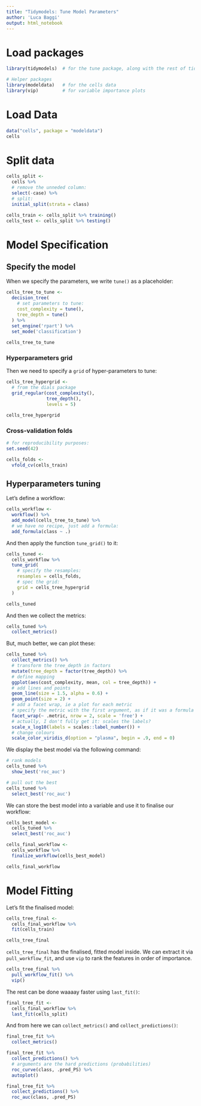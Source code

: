 ```yaml
---
title: "Tidymodels: Tune Model Parameters"
author: 'Luca Baggi'
output: html_notebook
---
```


# Load packages

```r
library(tidymodels)  # for the tune package, along with the rest of tidymodels

# Helper packages
library(modeldata)   # for the cells data
library(vip)         # for variable importance plots
```

# Load Data

```r
data("cells", package = "modeldata")
cells
```

# Split data

```r
cells_split <-
  cells %>%
  # remove the unneded column:
  select(-case) %>%
  # split:
  initial_split(strata = class)

cells_train <- cells_split %>% training()
cells_test <- cells_split %>% testing()
```

# Model Specification

## Specify the model

When we specify the parameters, we write `tune()` as a placeholder:

```r
cells_tree_to_tune <-
  decision_tree(
    # set parameters to tune:
    cost_complexity = tune(),
    tree_depth = tune()
  ) %>%
  set_engine('rpart') %>%
  set_mode('classification')
  
cells_tree_to_tune
```

### Hyperparameters grid

Then we need to specify a `grid` of hyper-parameters to tune:

```r
cells_tree_hypergrid <-
  # from the dials package
  grid_regular(cost_complexity(),
               tree_depth(),
               levels = 5)

cells_tree_hypergrid
```

### Cross-validation folds

```r
# for reproducibility purposes:
set.seed(42)

cells_folds <-
  vfold_cv(cells_train)
```

## Hyperparameters tuning

Let's define a workflow:

```r
cells_workflow <-
  workflow() %>%
  add_model(cells_tree_to_tune) %>%
  # we have no recipe, just add a formula:
  add_formula(class ~ .)
```

And then apply the function `tune_grid()` to it:

```r
cells_tuned <-
  cells_workflow %>%
  tune_grid(
    # specify the resamples:
    resamples = cells_folds,
    # spec the grid:
    grid = cells_tree_hypergrid
  )

cells_tuned
```
And then we collect the metrics:

```r
cells_tuned %>%
  collect_metrics()
```

But, much better, we can plot these:

```r
cells_tuned %>%
  collect_metrics() %>%
  # transform the tree_depth in factors
  mutate(tree_depth = factor(tree_depth)) %>%
  # define mapping
  ggplot(aes(cost_complexity, mean, col = tree_depth)) +
  # add lines and points
  geom_line(size = 1.5, alpha = 0.6) +
  geom_point(size = 2) +
  # add a facet wrap, ie a plot for each metric
  # specify the metric with the first argument, as if it was a formula
  facet_wrap(~ .metric, nrow = 2, scale = 'free') +
  # actually, I don't fully get it: scales the labels?
  scale_x_log10(labels = scales::label_number()) +
  # change colours
  scale_color_viridis_d(option = "plasma", begin = .9, end = 0)
```

We display the best model via the following command:

```r
# rank models
cells_tuned %>%
  show_best('roc_auc')

# pull out the best
cells_tuned %>%
  select_best('roc_auc')

```
We can store the best model into a variable and use it to finalise our workflow:

```r
cells_best_model <-
  cells_tuned %>%
  select_best('roc_auc')

cells_final_workflow <-
  cells_workflow %>%
  finalize_workflow(cells_best_model)

cells_final_workflow
```

# Model Fitting

Let's fit the finalised model:

```r
cells_tree_final <-
  cells_final_workflow %>%
  fit(cells_train)

cells_tree_final
```

`cells_tree_final` has the finalised, fitted model inside. We can extract it via `pull_workflow_fit`, and use `vip` to rank the features in order of importance.

```r
cells_tree_final %>%
  pull_workflow_fit() %>%
  vip()
```

The rest can be done waaaay faster using `last_fit()`:

```r
final_tree_fit <-
  cells_final_workflow %>%
  last_fit(cells_split)
```

And from here we can `collect_metrics()` and `collect_predictions()`:

```r
final_tree_fit %>%
  collect_metrics()

final_tree_fit %>%
  collect_predictions() %>%
  # arguments are the hard predictions (probabilities)
  roc_curve(class, .pred_PS) %>%
  autoplot()

final_tree_fit %>%
  collect_predictions() %>%
  roc_auc(class, .pred_PS)
```

